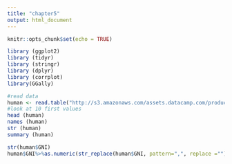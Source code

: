 ```yaml
---
title: "chapter5"
output: html_document
---
```


```r
knitr::opts_chunk$set(echo = TRUE)
```




```r
library (ggplot2)
library (tidyr)
library (stringr)
library (dplyr)
library (corrplot)
library(GGally)
```

```r
#read data
human <- read.table("http://s3.amazonaws.com/assets.datacamp.com/production/course_2218/datasets/human2.txt", sep = ",", header = T)
#look at 10 first values
head (human)
names (human)
str (human)
summary (human)
```

```r
str(human$GNI)
human$GNI%>%as.numeric(str_replace(human$GNI, pattern=",", replace =""))
```


